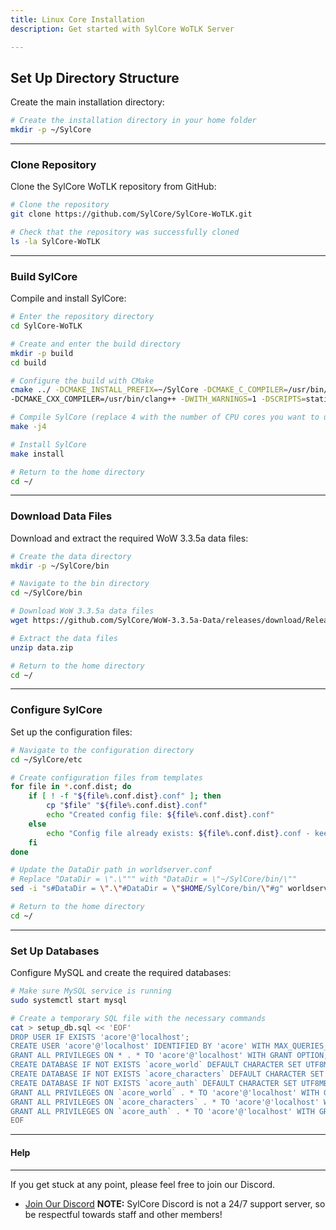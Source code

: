 ```yaml
---
title: Linux Core Installation
description: Get started with SylCore WoTLK Server

---
```


## Set Up Directory Structure
Create the main installation directory:
```bash
# Create the installation directory in your home folder
mkdir -p ~/SylCore
```
---

### Clone Repository
Clone the SylCore WoTLK repository from GitHub:
```bash
# Clone the repository
git clone https://github.com/SylCore/SylCore-WoTLK.git

# Check that the repository was successfully cloned
ls -la SylCore-WoTLK
```
---

### Build SylCore
Compile and install SylCore:
```bash
# Enter the repository directory
cd SylCore-WoTLK

# Create and enter the build directory
mkdir -p build
cd build

# Configure the build with CMake
cmake ../ -DCMAKE_INSTALL_PREFIX=~/SylCore -DCMAKE_C_COMPILER=/usr/bin/clang \
-DCMAKE_CXX_COMPILER=/usr/bin/clang++ -DWITH_WARNINGS=1 -DSCRIPTS=static -DMODULES=static

# Compile SylCore (replace 4 with the number of CPU cores you want to use)
make -j4

# Install SylCore
make install

# Return to the home directory
cd ~/
```
---


### Download Data Files
Download and extract the required WoW 3.3.5a data files:
```bash
# Create the data directory
mkdir -p ~/SylCore/bin

# Navigate to the bin directory
cd ~/SylCore/bin

# Download WoW 3.3.5a data files
wget https://github.com/SylCore/WoW-3.3.5a-Data/releases/download/Release/data.zip

# Extract the data files
unzip data.zip

# Return to the home directory
cd ~/
```
---

### Configure SylCore
Set up the configuration files:
```bash
# Navigate to the configuration directory
cd ~/SylCore/etc

# Create configuration files from templates
for file in *.conf.dist; do 
    if [ ! -f "${file%.conf.dist}.conf" ]; then
        cp "$file" "${file%.conf.dist}.conf"
        echo "Created config file: ${file%.conf.dist}.conf"
    else
        echo "Config file already exists: ${file%.conf.dist}.conf - keeping existing configuration"
    fi
done

# Update the DataDir path in worldserver.conf
# Replace "DataDir = \".\""" with "DataDir = \"~/SylCore/bin/\""
sed -i "s#DataDir = \".\"#DataDir = \"$HOME/SylCore/bin/\"#g" worldserver.conf

# Return to the home directory
cd ~/
```
---

### Set Up Databases
Configure MySQL and create the required databases:
```bash
# Make sure MySQL service is running
sudo systemctl start mysql

# Create a temporary SQL file with the necessary commands
cat > setup_db.sql << 'EOF'
DROP USER IF EXISTS 'acore'@'localhost';
CREATE USER 'acore'@'localhost' IDENTIFIED BY 'acore' WITH MAX_QUERIES_PER_HOUR 0 MAX_CONNECTIONS_PER_HOUR 0 MAX_UPDATES_PER_HOUR 0;
GRANT ALL PRIVILEGES ON * . * TO 'acore'@'localhost' WITH GRANT OPTION;
CREATE DATABASE IF NOT EXISTS `acore_world` DEFAULT CHARACTER SET UTF8MB4 COLLATE utf8mb4_unicode_ci;
CREATE DATABASE IF NOT EXISTS `acore_characters` DEFAULT CHARACTER SET UTF8MB4 COLLATE utf8mb4_unicode_ci;
CREATE DATABASE IF NOT EXISTS `acore_auth` DEFAULT CHARACTER SET UTF8MB4 COLLATE utf8mb4_unicode_ci;
GRANT ALL PRIVILEGES ON `acore_world` . * TO 'acore'@'localhost' WITH GRANT OPTION;
GRANT ALL PRIVILEGES ON `acore_characters` . * TO 'acore'@'localhost' WITH GRANT OPTION;
GRANT ALL PRIVILEGES ON `acore_auth` . * TO 'acore'@'localhost' WITH GRANT OPTION;
EOF

```
---

#### Help
---
If you get stuck at any point, please feel free to join our Discord.

   - [Join Our Discord](https://discord.gg/BQBD5MqspY) **NOTE:** SylCore Discord is not a 24/7 support server, so be respectful towards staff and other members!